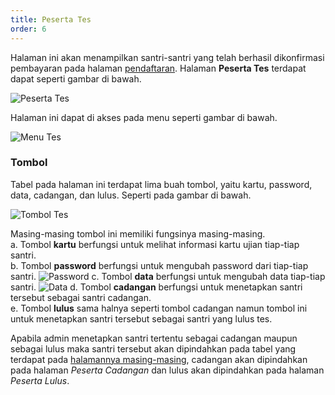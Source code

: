 ```yaml
---
title: Peserta Tes
order: 6
---
```


Halaman ini akan menampilkan santri-santri yang telah berhasil dikonfirmasi pembayaran pada halaman [pendaftaran](/pendaftaran). Halaman <b>Peserta Tes</b> terdapat dapat seperti gambar di bawah. 

![Peserta Tes](./peserta-tes.png)<br/>

Halaman ini dapat di akses pada menu seperti gambar di bawah.

![Menu Tes](./menu-tes.png)<br/>

### Tombol

Tabel pada halaman ini terdapat lima buah tombol, yaitu kartu, password, data, cadangan, dan lulus. Seperti pada gambar di bawah.

![Tombol Tes](./tombol-tes.png)<br/>

Masing-masing tombol ini memiliki fungsinya masing-masing.<br/>
a. Tombol <b>kartu</b> berfungsi untuk melihat informasi kartu ujian tiap-tiap santri.<br/>
b. Tombol <b>password</b> berfungsi untuk mengubah password dari tiap-tiap santri. ![Password](./password.png)
c. Tombol <b>data</b> berfungsi untuk mengubah data tiap-tiap santri. ![Data](./data.png)
d. Tombol <b>cadangan</b> berfungsi untuk menetapkan santri tersebut sebagai santri cadangan.<br/>
e. Tombol <b>lulus</b> sama halnya seperti tombol cadangan namun tombol ini untuk menetapkan santri tersebut sebagai santri yang lulus tes.<br/>

Apabila admin menetapkan santri tertentu sebagai cadangan maupun sebagai lulus maka santri tersebut akan dipindahkan pada tabel yang terdapat pada [halamannya masing-masing](/peserta-lulus-cadangan-dan-daftar-ulang), cadangan akan dipindahkan pada halaman <i>Peserta Cadangan</i> dan lulus akan dipindahkan pada halaman <i>Peserta Lulus</i>.